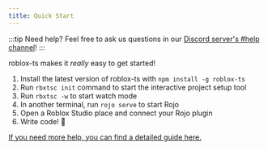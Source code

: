 ```yaml
---
title: Quick Start
---
```


:::tip Need help?
Feel free to ask us questions in our [Discord server's #help channel](https://discord.gg/f6Rn6RY)!
:::

roblox-ts makes it _really_ easy to get started!

1. Install the latest version of roblox-ts with `npm install -g roblox-ts`
1. Run `rbxtsc init` command to start the interactive project setup tool
1. Run `rbxtsc -w` to start watch mode
1. In another terminal, run `rojo serve` to start Rojo
1. Open a Roblox Studio place and connect your Rojo plugin
1. Write code! :tada:

[If you need more help, you can find a detailed guide here.](./setup-guide)
